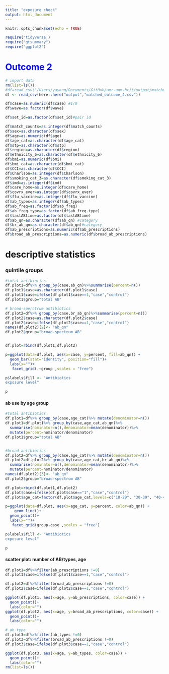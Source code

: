 ```yaml
---
title: "exposure check"
output: html_document
---
```


```r
knitr::opts_chunk$set(echo = TRUE)
```


```r
require('tidyverse')
require("gtsummary")
require("ggplot2")
```


# <font color=blue>**Outcome 2**</font>
```r
# import data
rm(list=ls())
#df=read_csv("/Users/yayang/Documents/GitHub/amr-uom-brit/output/matched_outcome2.csv")
df <- read_csv(here::here("output","matched_outcome_4.csv"))

```

```r
df$case=as.numeric(df$case) #1/0
df$wave=as.factor(df$wave)

df$set_id=as.factor(df$set_id)#pair id

df$match_counts=as.integer(df$match_counts)
df$sex=as.character(df$sex)
df$age=as.numeric(df$age)
df$age_cat=as.character(df$age_cat)
df$stp=as.character(df$stp)
df$region=as.character(df$region)
df$ethnicity_6=as.character(df$ethnicity_6)
df$bmi=as.numeric(df$bmi)
df$bmi_cat=as.character(df$bmi_cat)
df$CCI=as.character(df$CCI)
df$Charlson=as.integer(df$Charlson)
df$smoking_cat_3=as.character(df$smoking_cat_3)
df$imd=as.integer(df$imd)
df$care_home=as.integer(df$care_home)
df$covrx_ever=as.integer(df$covrx_ever)
df$flu_vaccine=as.integer(df$flu_vaccine)
df$ab_types=as.integer(df$ab_types)
df$ab_freq=as.factor(df$ab_freq)
df$ab_freq.type=as.factor(df$ab_freq.type)
df$lastABtime=as.factor(df$lastABtime)
df$ab_qn=as.character(df$ab_qn) #category
df$br_ab_qn=as.character(df$ab_qn)#category
df$ab_prescriptions=as.numeric(df$ab_prescriptions)
df$broad_ab_prescriptions=as.numeric(df$broad_ab_prescriptions)

```


# descriptive statistics
### quintile groups

```r
#total antibiotics
df.plot1=df%>% group_by(case,ab_qn)%>%summarise(percent=n())
df.plot1$case=as.character(df.plot1$case)
df.plot1$case=ifelse(df.plot1$case==1,"case","control")
df.plot1$group="total AB"

# broad-sperctrum antibiotics
df.plot2=df%>% group_by(case,br_ab_qn)%>%summarise(percent=n())
df.plot2$case=as.character(df.plot2$case)
df.plot2$case=ifelse(df.plot2$case==1,"case","control")
names(df.plot2)[2]<- "ab_qn"
df.plot2$group="broad-spectrum AB"


df.plot=rbind(df.plot1,df.plot2)

p=ggplot(data=df.plot, aes(x=case, y=percent, fill=ab_qn)) +
  geom_bar(stat="identity", position="fill")+
  labs(x="")+
   facet_grid(.~group ,scales = "free")

p$labels$fill <- "Antibiotics 
exposure level"

p

```
#### ab use by age group
```r

#total antibiotics
df.plot1=df%>% group_by(case,age_cat)%>% mutate(denominator=n())
df.plot1=df.plot1%>% group_by(case,age_cat,ab_qn)%>% 
  summarise(nominator=n(),denominator=mean(denominator))%>%
  mutate(percent=nominator/denominator)
df.plot1$group="total AB"


#broad antibiotics
df.plot2=df%>% group_by(case,age_cat)%>% mutate(denominator=n())
df.plot2=df.plot2%>% group_by(case,age_cat,br_ab_qn)%>% 
  summarise(nominator=n(),denominator=mean(denominator))%>%
  mutate(percent=nominator/denominator)
names(df.plot2)[3]<- "ab_qn"
df.plot2$group="broad-spectrum AB"

df.plot=rbind(df.plot1,df.plot2)
df.plot$case=ifelse(df.plot$case=="1","case","control")
df.plot$age_cat=factor(df.plot$age_cat,levels=c("18-29", "30-39", "40-49", "50-59", "60-69", "70-79", "80+"))

p=ggplot(data=df.plot, aes(x=age_cat, y=percent, color=ab_qn)) +
    geom_line()+  
  geom_point()+
  labs(x="")+
   facet_grid(group~case ,scales = "free")

p$labels$fill <- "Antibiotics 
exposure level"

p

```
#### scatter plot: number of AB/types, age
```r

df.plot1=df%>%filter(ab_prescriptions !=0)
df.plot1$case=ifelse(df.plot1$case==1,"case","control")

df.plot2=df%>%filter(broad_ab_prescriptions !=0)
df.plot2$case=ifelse(df.plot2$case==1,"case","control")

ggplot(df.plot1, aes(x=age, y=ab_prescriptions, color=case)) +
  geom_point()+
  labs(color="")
ggplot(df.plot2, aes(x=age, y=broad_ab_prescriptions, color=case)) +
  geom_point()+
  labs(color="")

# ab type
df.plot3=df%>%filter(ab_types !=0)
df.plot3=df%>%filter(broad_ab_prescriptions !=0)
df.plot3$case=ifelse(df.plot3$case==1,"case","control")

ggplot(df.plot3, aes(x=age, y=ab_types, color=case)) +
  geom_point()+
  labs(color="")
rm(list=ls())
```

